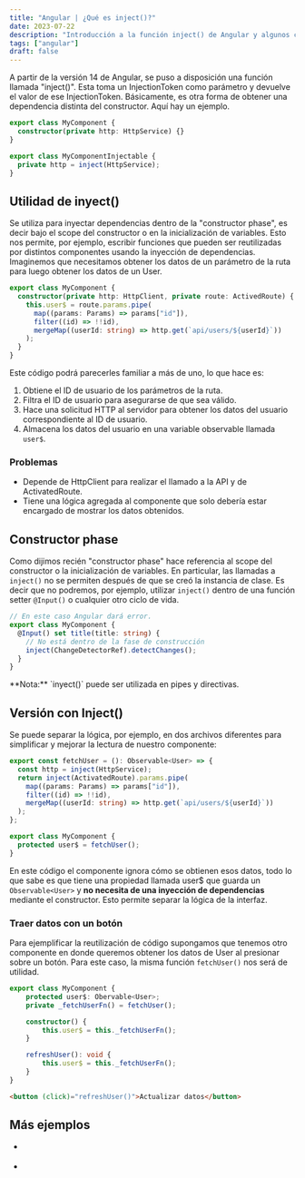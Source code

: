 ---
title: "Angular | ¿Qué es inject()?"
date: 2023-07-22
description: "Introducción a la función inject() de Angular y algunos casos de uso"
tags: ["angular"]
draft: false
---


A partir de la versión 14 de Angular, se puso a disposición una función llamada "inject()". Esta toma un InjectionToken como parámetro y devuelve el valor de ese InjectionToken. Básicamente, es otra forma de obtener una dependencia distinta del constructor. Aquí hay un ejemplo.

```typescript
export class MyComponent {
  constructor(private http: HttpService) {}
}

export class MyComponentInjectable {
  private http = inject(HttpService);
}
```

## Utilidad de inyect()

Se utiliza para inyectar dependencias dentro de la "constructor phase", es decir bajo el scope del constructor o en la inicialización de variables. Esto nos permite, por ejemplo, escribir funciones que pueden ser reutilizadas por distintos componentes usando la inyección de dependencias. Imaginemos que necesitamos obtener los datos de un parámetro de la ruta para luego obtener los datos de un User.

```typescript
export class MyComponent {
  constructor(private http: HttpClient, private route: ActivedRoute) {
    this.user$ = route.params.pipe(
      map((params: Params) => params["id"]),
      filter((id) => !!id),
      mergeMap((userId: string) => http.get(`api/users/${userId}`))
    );
  }
}
```

Este código podrá parecerles familiar a más de uno, lo que hace es:

1.  Obtiene el ID de usuario de los parámetros de la ruta.
2.  Filtra el ID de usuario para asegurarse de que sea válido.
3.  Hace una solicitud HTTP al servidor para obtener los datos del usuario correspondiente al ID de usuario.
4.  Almacena los datos del usuario en una variable observable llamada `user$`.

### Problemas

- Depende de HttpClient para realizar el llamado a la API y de ActivatedRoute.
- Tiene una lógica agregada al componente que solo debería estar encargado de mostrar los datos obtenidos.

## Constructor phase

Como dijimos recién "constructor phase" hace referencia al scope del constructor o la inicialización de variables. En particular, las llamadas a `inject()` no se permiten después de que se creó la instancia de clase. Es decir que no podremos, por ejemplo, utilizar `inject()` dentro de una función setter `@Input()` o cualquier otro ciclo de vida.

```typescript
// En este caso Angular dará error.
export class MyComponent {
  @Input() set title(title: string) {
    // No está dentro de la fase de construcción
    inject(ChangeDetectorRef).detectChanges();
  }
}
```

<Aside title="Info">
  **Nota:** `inyect()` puede ser utilizada en pipes y directivas.
</Aside>

## Versión con Inject()

Se puede separar la lógica, por ejemplo, en dos archivos diferentes para simplificar y mejorar la lectura de nuestro componente:

<Tabs>
  
<TabItem label="fetch-user.ts">

```ts
export const fetchUser = (): Observable<User> => {
  const http = inject(HttpService);
  return inject(ActivatedRoute).params.pipe(
    map((params: Params) => params["id"]),
    filter((id) => !!id),
    mergeMap((userId: string) => http.get(`api/users/${userId}`))
  );
};
```

</TabItem>

<TabItem label="my-component.component.ts">

```ts
export class MyComponent {
  protected user$ = fetchUser();
}
```

</TabItem>

</Tabs>

En este código el componente ignora cómo se obtienen esos datos, todo lo que sabe es que tiene una propiedad llamada user$ que guarda un `Observable<User>` y **no necesita de una inyección de dependencias** mediante el constructor. Esto permite separar la lógica de la interfaz.

### Traer datos con un botón

Para ejemplificar la reutilización de código supongamos que tenemos otro componente en donde queremos obtener los datos de User al presionar sobre un botón. Para este caso, la misma función `fetchUser()` nos será de utilidad.

<Tabs>
  
<TabItem label="my-component.component.ts">

```typescript
export class MyComponent {
	protected user$: Obervable<User>;
	private _fetchUserFn() = fetchUser();

	constructor() {
		this.user$ = this._fetchUserFn();
	}

	refreshUser(): void {
		this.user$ = this._fetchUserFn();
	}
}
```

</TabItem>

<TabItem label="my-component.component.html">

```html
<button (click)="refreshUser()">Actualizar datos</button>
```

</TabItem>

</Tabs>

## Más ejemplos

- <NavigationCard
    label="Herencia con inject()"
    href="/snippet/blog/inject-inheritance"
  />

- <NavigationCard
    label="Operador RxJs con inject()"
    href="/snippet/blog/inject-custom-operator"
  />
